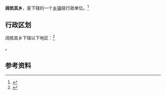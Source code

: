 {{中国乡级行政区|65/32/22/210/000}}

'''阔依其乡'''，是{{PRC admin/fullname|65/32/22/210/000|3}}下辖的一个[[乡镇|乡镇]]级行政单位。<ref>{{PRC admin/ref sgc|{{PRC admin/parent|65/32/22/210/000}}}}</ref>

== 行政区划 ==

阔依其乡下辖以下地区：<ref>{{PRC admin/ref sgc|65/32/22/210/000}}</ref>

{{PRC admin/children|65/32/22/210/000}}。

== 参考资料 ==

{{reflist}}

{{行政区划小作品}}
{{PRC admin/navcat|65/32/22/210/000}}